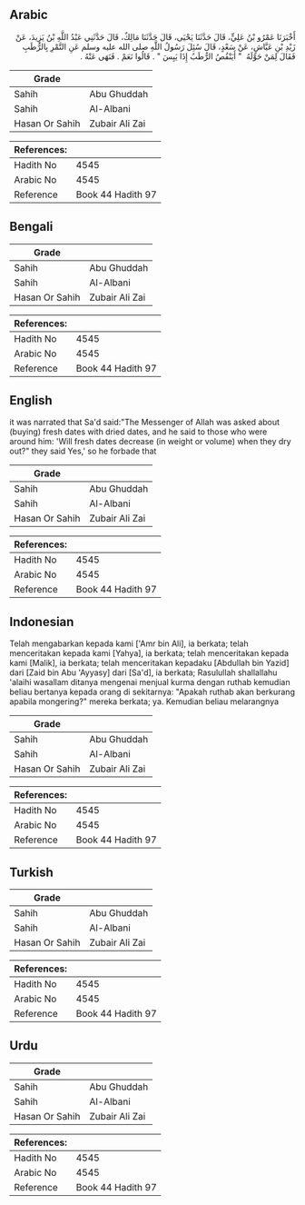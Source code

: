 ## Arabic


<div dir="rtl" lang="ar" style={{fontSize:'larger',backgroundColor:'#f8f9fa',padding:20}}>
أَخْبَرَنَا عَمْرُو بْنُ عَلِيٍّ، قَالَ حَدَّثَنَا يَحْيَى، قَالَ حَدَّثَنَا مَالِكٌ، قَالَ حَدَّثَنِي عَبْدُ اللَّهِ بْنُ يَزِيدَ، عَنْ زَيْدِ بْنِ عَيَّاشٍ، عَنْ سَعْدٍ، قَالَ سُئِلَ رَسُولُ اللَّهِ صلى الله عليه وسلم عَنِ التَّمْرِ بِالرُّطَبِ فَقَالَ لِمَنْ حَوْلَهُ ‏ "‏ أَيَنْقُصُ الرُّطَبُ إِذَا يَبِسَ ‏"‏ ‏.‏ قَالُوا نَعَمْ ‏.‏ فَنَهَى عَنْهُ ‏.‏
</div>
<div style={{backgroundColor:'#f8f9fa',padding:20, marginBottom: 10}}><table> <thead> <tr> <th>Grade</th> <th></th> </tr> </thead> <tbody> <tr><td>Sahih</td><td>Abu Ghuddah</td></tr><tr><td>Sahih</td><td>Al-Albani</td></tr><tr><td>Hasan Or Sahih</td><td>Zubair Ali Zai</td></tr></tbody></table><table> <thead> <tr> <th>References:</th> <th></th> </tr> </thead> <tbody><tr><td>Hadith No</td><td>4545</td></tr><tr><td>Arabic No</td><td>4545</td></tr><tr><td>Reference</td><td>Book 44 Hadith 97</td></tr></tbody></table></div>

## Bengali


<div dir="ltr" lang="bn" style={{fontSize:'larger',backgroundColor:'#f8f9fa',padding:20}}>

</div>
<div style={{backgroundColor:'#f8f9fa',padding:20, marginBottom: 10}}><table> <thead> <tr> <th>Grade</th> <th></th> </tr> </thead> <tbody> <tr><td>Sahih</td><td>Abu Ghuddah</td></tr><tr><td>Sahih</td><td>Al-Albani</td></tr><tr><td>Hasan Or Sahih</td><td>Zubair Ali Zai</td></tr></tbody></table><table> <thead> <tr> <th>References:</th> <th></th> </tr> </thead> <tbody><tr><td>Hadith No</td><td>4545</td></tr><tr><td>Arabic No</td><td>4545</td></tr><tr><td>Reference</td><td>Book 44 Hadith 97</td></tr></tbody></table></div>

## English


<div dir="ltr" lang="en" style={{fontSize:'larger',backgroundColor:'#f8f9fa',padding:20}}>
it was narrated that Sa'd said:"The Messenger of Allah was asked about (buying) fresh dates with dried dates, and he said to those who were around him: 'Will fresh dates decrease (in weight or volume) when they dry out?" they said Yes,' so he forbade that
</div>
<div style={{backgroundColor:'#f8f9fa',padding:20, marginBottom: 10}}><table> <thead> <tr> <th>Grade</th> <th></th> </tr> </thead> <tbody> <tr><td>Sahih</td><td>Abu Ghuddah</td></tr><tr><td>Sahih</td><td>Al-Albani</td></tr><tr><td>Hasan Or Sahih</td><td>Zubair Ali Zai</td></tr></tbody></table><table> <thead> <tr> <th>References:</th> <th></th> </tr> </thead> <tbody><tr><td>Hadith No</td><td>4545</td></tr><tr><td>Arabic No</td><td>4545</td></tr><tr><td>Reference</td><td>Book 44 Hadith 97</td></tr></tbody></table></div>

## Indonesian


<div dir="ltr" lang="id" style={{fontSize:'larger',backgroundColor:'#f8f9fa',padding:20}}>
Telah mengabarkan kepada kami ['Amr bin Ali], ia berkata; telah menceritakan kepada kami [Yahya], ia berkata; telah menceritakan kepada kami [Malik], ia berkata; telah menceritakan kepadaku [Abdullah bin Yazid] dari [Zaid bin Abu 'Ayyasy] dari [Sa'd], ia berkata; Rasulullah shallallahu 'alaihi wasallam ditanya mengenai menjual kurma dengan ruthab kemudian beliau bertanya kepada orang di sekitarnya: "Apakah ruthab akan berkurang apabila mongering?" mereka berkata; ya. Kemudian beliau melarangnya
</div>
<div style={{backgroundColor:'#f8f9fa',padding:20, marginBottom: 10}}><table> <thead> <tr> <th>Grade</th> <th></th> </tr> </thead> <tbody> <tr><td>Sahih</td><td>Abu Ghuddah</td></tr><tr><td>Sahih</td><td>Al-Albani</td></tr><tr><td>Hasan Or Sahih</td><td>Zubair Ali Zai</td></tr></tbody></table><table> <thead> <tr> <th>References:</th> <th></th> </tr> </thead> <tbody><tr><td>Hadith No</td><td>4545</td></tr><tr><td>Arabic No</td><td>4545</td></tr><tr><td>Reference</td><td>Book 44 Hadith 97</td></tr></tbody></table></div>

## Turkish


<div dir="ltr" lang="tr" style={{fontSize:'larger',backgroundColor:'#f8f9fa',padding:20}}>

</div>
<div style={{backgroundColor:'#f8f9fa',padding:20, marginBottom: 10}}><table> <thead> <tr> <th>Grade</th> <th></th> </tr> </thead> <tbody> <tr><td>Sahih</td><td>Abu Ghuddah</td></tr><tr><td>Sahih</td><td>Al-Albani</td></tr><tr><td>Hasan Or Sahih</td><td>Zubair Ali Zai</td></tr></tbody></table><table> <thead> <tr> <th>References:</th> <th></th> </tr> </thead> <tbody><tr><td>Hadith No</td><td>4545</td></tr><tr><td>Arabic No</td><td>4545</td></tr><tr><td>Reference</td><td>Book 44 Hadith 97</td></tr></tbody></table></div>

## Urdu


<div dir="rtl" lang="ur" style={{fontSize:'larger',backgroundColor:'#f8f9fa',padding:20}}>

</div>
<div style={{backgroundColor:'#f8f9fa',padding:20, marginBottom: 10}}><table> <thead> <tr> <th>Grade</th> <th></th> </tr> </thead> <tbody> <tr><td>Sahih</td><td>Abu Ghuddah</td></tr><tr><td>Sahih</td><td>Al-Albani</td></tr><tr><td>Hasan Or Sahih</td><td>Zubair Ali Zai</td></tr></tbody></table><table> <thead> <tr> <th>References:</th> <th></th> </tr> </thead> <tbody><tr><td>Hadith No</td><td>4545</td></tr><tr><td>Arabic No</td><td>4545</td></tr><tr><td>Reference</td><td>Book 44 Hadith 97</td></tr></tbody></table></div>
